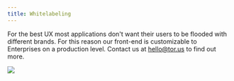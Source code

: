 ```yaml
---
title: Whitelabeling
---
```


For the best UX most applications don't want their users to be flooded with
different brands. For this reason our front-end is customizable to Enterprises
on a production level. Contact us at hello@tor.us to find out more.

![](../../../static/assets/new-binance.png)
